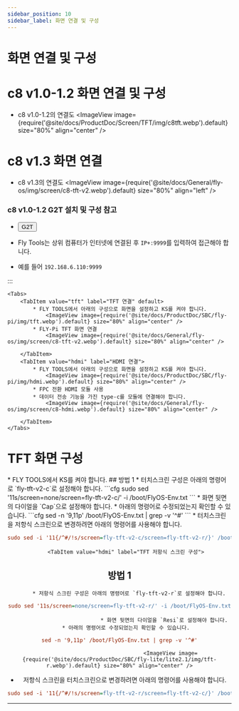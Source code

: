 ```yaml
---
sidebar_position: 10
sidebar_label: 화면 연결 및 구성
---
```


# 화면 연결 및 구성

# c8 v1.0-1.2 화면 연결 및 구성

* c8 v1.0-1.2의 연결도
<ImageView image={require('@site/docs/ProductDoc/Screen/TFT/img/c8tft.webp').default} size="80%" align="center" />

# c8 v1.3 화면 연결

* c8 v1.3의 연결도
<ImageView image={require('@site/docs/General/fly-os/img/screen/c8-tft-v2.webp').default} size="80%" align="left" />

### c8 v1.0-1.2 G2T 설치 및 구성 참고
* <Button variant="contained" disableElevation href="/docs\ProductDoc\ExtensionBoard\fly-g2t\rpi">G2T</Button>

* Fly Tools는 상위 컴퓨터가 인터넷에 연결된 후 `IP+:9999`를 입력하여 접근해야 합니다.
* 예를 들어 `192.168.6.110:9999`

:::

    <Tabs>
        <TabItem value="tft" label="TFT 연결" default>
            * FLY TOOLS에서 아래의 구성으로 화면을 설정하고 KS를 켜야 합니다.
                <ImageView image={require('@site/docs/ProductDoc/SBC/fly-pi/img/tft.webp').default} size="80%" align="center" />
            * FLY-Pi TFT 화면 연결
                <ImageView image={require('@site/docs/General/fly-os/img/screen/c8-tft-v2.webp').default} size="80%" align="center" />

        </TabItem>
        <TabItem value="hdmi" label="HDMI 연결">
            * FLY TOOLS에서 아래의 구성으로 화면을 설정하고 KS를 켜야 합니다.
                <ImageView image={require('@site/docs/ProductDoc/SBC/fly-pi/img/hdmi.webp').default} size="80%" align="center" />               
            * FPC 전환 HDMI 모듈 사용
            * 데이터 전송 기능을 가진 type-c를 모듈에 연결해야 합니다.
                <ImageView image={require('@site/docs/General/fly-os/img/screen/c8-hdmi.webp').default} size="80%" align="center" />

        </TabItem>
    </Tabs>

# TFT 화면 구성

<Tabs>
    <TabItem value="tft" label="TFT 화면" default>
        * FLY TOOLS에서 KS를 켜야 합니다.
            <ImageView image={require('@site/docs/ProductDoc/SBC/fly-lite/lite2.1/img/ks.webp').default} size="80%" align="center" />
        <Tabs>
    <TabItem value="tft" label="TFT 터치스크린 구성" default>
## 방법 1    
         * 터치스크린 구성은 아래의 명령어로 `fly-tft-v2-c`로 설정해야 합니다.
```cfg
sudo sed '11s/screen=none/screen=fly-tft-v2-c/' -i /boot/FlyOS-Env.txt
```
         * 화면 뒷면의 다이얼을 `Cap`으로 설정해야 합니다.
    * 아래의 명령어로 수정되었는지 확인할 수 있습니다.
```cfg
sed -n '9,11p' /boot/FlyOS-Env.txt | grep -v '^#'
```
        <ImageView image={require('@site/docs/ProductDoc/SBC/fly-lite/lite2.1/img/tft-c.webp').default} size="80%" align="center" />
 * 터치스크린을 저항식 스크린으로 변경하려면 아래의 명령어를 사용해야 합니다.

```cfg
sudo sed -i '11{/^#/!s/screen=fly-tft-v2-c/screen=fly-tft-v2-r/}' /boot/FlyOS-Env.txt
``` 
</TabItem>

        <TabItem value="hdmi" label="TFT 저항식 스크린 구성">
## 방법 1        
           * 저항식 스크린 구성은 아래의 명령어로 `fly-tft-v2-r`로 설정해야 합니다. 
```cfg
sudo sed '11s/screen=none/screen=fly-tft-v2-r/' -i /boot/FlyOS-Env.txt
```
                                * 화면 뒷면의 다이얼을 `Resi`로 설정해야 합니다.
        * 아래의 명령어로 수정되었는지 확인할 수 있습니다.
```cfg
sed -n '9,11p' /boot/FlyOS-Env.txt | grep -v '^#'
```
                                    <ImageView image={require('@site/docs/ProductDoc/SBC/fly-lite/lite2.1/img/tft-r.webp').default} size="80%" align="center" />
 * 저항식 스크린을 터치스크린으로 변경하려면 아래의 명령어를 사용해야 합니다.

```cfg
sudo sed -i '11{/^#/!s/screen=fly-tft-v2-r/screen=fly-tft-v2-c/}' /boot/FlyOS-Env.txt
```
</TabItem>
</Tabs>    
</TabItem>
</Tabs>
   
----